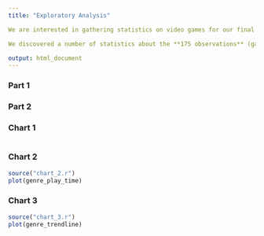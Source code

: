 ```yaml
---
title: "Exploratory Analysis"

We are interested in gathering statistics on video games for our final project. For most of the pandemic, video games were a way to escape and socialize with other players and arguably helped reduce stress and improve mental health during this time. Some related projects include an article posted by USA Today in 2021 and api based websites such as light.gg and lol.wiz that gathers statistics directly from games such as League of Legends and Destiny 2. We hope to answer questions about video game usage during the pandemic such as _"How has COVID changed video game sales and popularity?"_, _"How have video games impacted mental health during COVID?"_ and looking for negative impacts of video games with questions such as _"How has COVID affected video game addiction?"_

We discovered a number of statistics about the **175 observations** (games) in our dataset through our calculations. The most popular PC game sold 42 million copies in comparison to 1 million by the least popular PC game, giving us a wide range in popularity of games to work with. The most popular game in our dataset was PlayerUnknown’s Battlegrounds, which was released in December of 2017. 

output: html_document
---
```


### Part 1

### Part 2

### Chart 1
```r

```

### Chart 2
```r
source("chart_2.r")
plot(genre_play_time)
```

### Chart 3
```r
source("chart_3.r")
plot(genre_trendline)
```

